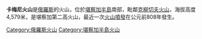 '''卡梅尼火山'''是[[俄羅斯|俄羅斯]]的火山，位於[[堪察加半島|堪察加半島]]南部，毗鄰[[克柳切夫火山|克柳切夫火山]]，海拔高度4,579米，是堪察加第二高火山，最近一次[[火山噴發|火山噴發]]在公元前808年發生。

{{Russia-geo-stub}}
[[Category:俄羅斯火山|Category:俄羅斯火山]]
[[Category:堪察加半島火山|Category:堪察加半島火山]]